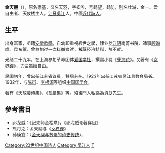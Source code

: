 '''金天翮'''（{{bd|1873年||1947年}}），原名懋基，又名天羽，字松岑，号鹤望，鹤舫，别名壮游、金一、爱自由者、天放楼主人。[[江蘇|江蘇]][[吳江|吳江]]人。中國[[近代|近代]][[詩人|詩人]]。

==生平==
出身富家，祖籍[[安徽|安徽]][[歙縣|歙縣]]，自幼即重視經世之學，肄业於[[江阴|江阴]]南菁书院，師事[[顾询虞|顾询虞]]、[[袁东篱|袁东篱]]。曾参加过一次[[科举|科举]]考试，被荐[[经济特科|经济特科]]，辞不就。

光绪二十九年，在上海参加革命团体[[爱国学社|爱国学社]]，撰寫小說《[[孽海花|孽海花]]》。又著有《[[女界鐘|女界鐘]]》，力主婚姻自由。

民国初年，曾出任江苏省议员，移居苏州。1923年出任江苏省吴江县教育局长。1932年，与[[陈衍|陈衍]]、[[李根源|李根源]]等组织[[中国国学会|中国国学会]]。

著有《天放楼诗集》、《孤恨集》等。歿後門人私謚為貞獻先生。

==參考書目==
* 祁龙威：《记先师金松岑》，《祁龙威论著存目》
* 熊月之：金天翮与《[[女界鐘|女界鐘]]》
*孙康宜：〈[http://www.nssd.org/articles/article_read.aspx?id=25383608 金天翮与苏州的诗史传统]〉。

{{Normdaten}}

{{DEFAULTSORT:Jin Tianhe}}
[[Category:20世纪中国诗人|Category:20世纪中国诗人]]
[[Category:吴江人|Category:吴江人]]
[[Category:金姓|T]]